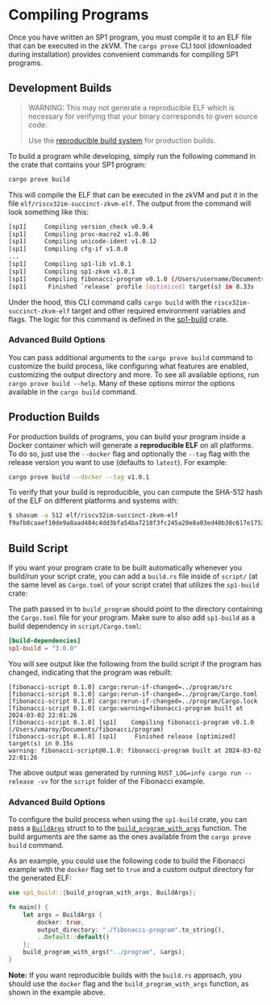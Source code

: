
# Compiling Programs

Once you have written an SP1 program, you must compile it to an ELF file that can be executed in the zkVM. The `cargo prove` CLI tool (downloaded during installation) provides convenient commands for compiling SP1 programs.

## Development Builds

> WARNING: This may not generate a reproducible ELF which is necessary for verifying that your binary corresponds to given source code.
>
> Use the [reproducible build system](#production-builds) for production builds.

To build a program while developing, simply run the following command in the crate that contains your SP1 program:

```bash
cargo prove build
```

This will compile the ELF that can be executed in the zkVM and put it in the file `elf/riscv32im-succinct-zkvm-elf`. The output from the command will look something like this:

```bash
[sp1]     Compiling version_check v0.9.4
[sp1]     Compiling proc-macro2 v1.0.86
[sp1]     Compiling unicode-ident v1.0.12
[sp1]     Compiling cfg-if v1.0.0
...
[sp1]     Compiling sp1-lib v1.0.1
[sp1]     Compiling sp1-zkvm v1.0.1
[sp1]     Compiling fibonacci-program v0.1.0 (/Users/username/Documents/fibonacci/program)
[sp1]      Finished `release` profile [optimized] target(s) in 8.33s
```

Under the hood, this CLI command calls `cargo build` with the `riscv32im-succinct-zkvm-elf` target and other required environment variables and flags. The logic for this command is defined in the [sp1-build](https://github.com/succinctlabs/sp1/tree/main/build) crate.

### Advanced Build Options

You can pass additional arguments to the `cargo prove build` command to customize the build process, like configuring what features are enabled, customizing the output directory and more. To see all available options, run `cargo prove build --help`. Many of these options mirror the options available in the `cargo build` command.

## Production Builds

For production builds of programs, you can build your program inside a Docker container which will generate a **reproducible ELF** on all platforms. To do so, just use the `--docker` flag and optionally the `--tag` flag with the release version you want to use (defaults to `latest`). For example:

```bash
cargo prove build --docker --tag v1.0.1
```

To verify that your build is reproducible, you can compute the SHA-512 hash of the ELF on different platforms and systems with:

```bash
$ shasum -a 512 elf/riscv32im-succinct-zkvm-elf
f9afb8caaef10de9a8aad484c4dd3bfa54ba7218f3fc245a20e8a03ed40b38c617e175328515968aecbd3c38c47b2ca034a99e6dbc928512894f20105b03a203
```

## Build Script

If you want your program crate to be built automatically whenever you build/run your script crate, you can add a `build.rs` file inside of `script/` (at the same level as `Cargo.toml` of your script crate) that utilizes the `sp1-build` crate:

<Example/>

The path passed in to `build_program` should point to the directory containing the `Cargo.toml` file for your program. Make sure to also add `sp1-build` as a build dependency in `script/Cargo.toml`:

```toml
[build-dependencies]
sp1-build = "3.0.0"
```

You will see output like the following from the build script if the program has changed, indicating that the program was rebuilt:

```
[fibonacci-script 0.1.0] cargo:rerun-if-changed=../program/src
[fibonacci-script 0.1.0] cargo:rerun-if-changed=../program/Cargo.toml
[fibonacci-script 0.1.0] cargo:rerun-if-changed=../program/Cargo.lock
[fibonacci-script 0.1.0] cargo:warning=fibonacci-program built at 2024-03-02 22:01:26
[fibonacci-script 0.1.0] [sp1]    Compiling fibonacci-program v0.1.0 (/Users/umaroy/Documents/fibonacci/program)
[fibonacci-script 0.1.0] [sp1]     Finished release [optimized] target(s) in 0.15s
warning: fibonacci-script@0.1.0: fibonacci-program built at 2024-03-02 22:01:26
```

The above output was generated by running `RUST_LOG=info cargo run --release -vv` for the `script` folder of the Fibonacci example.

### Advanced Build Options

To configure the build process when using the `sp1-build` crate, you can pass a [`BuildArgs`](https://docs.rs/sp1-build/1.2.0/sp1_build/struct.BuildArgs.html) struct to to the [`build_program_with_args`](https://docs.rs/sp1-build/1.2.0/sp1_build/fn.build_program_with_args.html) function. The build arguments are the same as the ones available from the `cargo prove build` command.

As an example, you could use the following code to build the Fibonacci example with the `docker` flag set to `true` and a custom output directory for the generated ELF:

```rust
use sp1_build::{build_program_with_args, BuildArgs};

fn main() {
    let args = BuildArgs {
        docker: true,
        output_directory: "./fibonacci-program".to_string(),
        ..Default::default()
    };
    build_program_with_args("../program", &args);
}
```

**Note:** If you want reproducible builds with the `build.rs` approach, you should use the `docker` flag and the `build_program_with_args` function, as shown in the example above.
